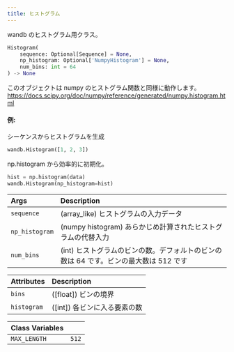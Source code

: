 ```yaml
---
title: ヒストグラム
---
```


<Card title="View the source code" href="https://www.github.com/wandb/wandb/tree/637bddf198525810add5804059001b1b319d6ad1/wandb/sdk/data_types/histogram.py#L18-L94" icon="github"/>

wandb のヒストグラム用クラス。

```python
Histogram(
    sequence: Optional[Sequence] = None,
    np_histogram: Optional['NumpyHistogram'] = None,
    num_bins: int = 64
) -> None
```

このオブジェクトは numpy のヒストグラム関数と同様に動作します。
https://docs.scipy.org/doc/numpy/reference/generated/numpy.histogram.html

#### 例:

シーケンスからヒストグラムを生成

```python
wandb.Histogram([1, 2, 3])
```

np.histogram から効率的に初期化。

```python
hist = np.histogram(data)
wandb.Histogram(np_histogram=hist)
```

| Args | Description |
| :--- | :--- |
|  `sequence` |  (array_like) ヒストグラムの入力データ |
|  `np_histogram` |  (numpy histogram) あらかじめ計算されたヒストグラムの代替入力 |
|  `num_bins` |  (int) ヒストグラムのビンの数。デフォルトのビンの数は 64 です。ビンの最大数は 512 です |

| Attributes | Description |
| :--- | :--- |
|  `bins` |  ([float]) ビンの境界 |
|  `histogram` |  ([int]) 各ビンに入る要素の数 |

| Class Variables |  |
| :--- | :--- |
|  `MAX_LENGTH`<a id="MAX_LENGTH"></a> |  `512` |